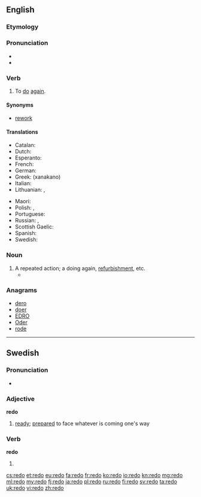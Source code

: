 {{also|rēdo}}
==English==

===Etymology===
{{prefix|re|do}}

===Pronunciation===
* {{IPA|/ɻiˈdʊ/}}
* {{audio|en-us-redo.ogg|Audio (US)}}

===Verb===
{{en-verb|redoes|redoing|redid|redone}}

# To [[do]] [[again]].

====Synonyms====
* {{sense|to do again}} [[rework]]

====Translations====
{{trans-top|to do again}}
* Catalan: {{t+|ca|refer}}
* Dutch: {{t-|nl|herdoen}}
* Esperanto: {{t-|eo|refari}}
* French: {{t+|fr|refaire}}
* German: {{t-|de|noch einmal machen}}
* Greek: {{t+|el|ξανακάνω}} (xanakano)
* Italian: {{t+|it|rifare}}
* Lithuanian: {{t-|lt|perdaryti}}, {{t+|lt|perdirbti}}
{{trans-mid}}
* Maori: {{t|mi|tārua}}
* Polish: {{t-|pl|przerabiać}} {{impf}}, {{t+|pl|przerobić}} {{pf.}}
* Portuguese: {{t+|pt|refazer}}
* Russian: {{t+|ru|переделывать}} {{impf}}, {{t+|ru|переделать}} {{pf.}}
* Scottish Gaelic: {{t-|gd|ath-dhèan}}
* Spanish: {{t-|es|rehacer}}
* Swedish: {{t-|sv|göra om}}
{{trans-bottom}}

===Noun===
{{en-noun}}

# A repeated action; a doing again, [[refurbishment]], etc.
#* {{quote-news|year=2008|date=June 1|author=C. J. Hughes|title=Where Change Is Underfoot, and Overhead|work=New York Times|url=http://www.nytimes.com/2008/06/01/realestate/01living.html
|passage=Eight years ago, the apartment cost $292,000, and the three '''redos''' totaled $48,000, but though he has no plans to sell, he thinks he could get $600,000 for the place today. }}

===Anagrams===
* [[dero#English|dero]]
* [[doer#English|doer]]
* [[EDRO#English|EDRO]]
* [[Oder#English|Oder]]
* [[rode#English|rode]]

----

==Swedish==

===Pronunciation===
* {{audio|Sv-redo.ogg|audio}}

===Adjective===
'''redo'''

# [[ready]]; [[prepared]] to face whatever is coming one's way

===Verb===
'''redo'''

# {{sv-verb-form-past|rida|plural of=red}}

[[cs:redo]]
[[et:redo]]
[[eu:redo]]
[[fa:redo]]
[[fr:redo]]
[[ko:redo]]
[[io:redo]]
[[kn:redo]]
[[mg:redo]]
[[ml:redo]]
[[my:redo]]
[[fj:redo]]
[[ja:redo]]
[[pl:redo]]
[[ru:redo]]
[[fi:redo]]
[[sv:redo]]
[[ta:redo]]
[[uk:redo]]
[[vi:redo]]
[[zh:redo]]